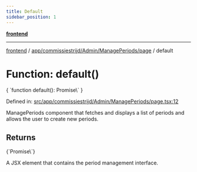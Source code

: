 ```yaml
---
title: Default
sidebar_position: 1
---
```



[**frontend**](../../../../../..)

***

[frontend](../../../../../..) / [app/commissiestrijd/Admin/ManagePeriods/page](..) / default

# Function: default()

<CodeBlock language="ts">
{ `function default(): Promise\<Element\>` }
</CodeBlock>

Defined in: [src/app/commissiestrijd/Admin/ManagePeriods/page.tsx:12](https://github.com/svsticky/CommitteeClash/blob/42e3ab31b18c9cdd65955be0ecd3ca0a2cb493b5/frontend/src/app/commissiestrijd/Admin/ManagePeriods/page.tsx#L12)

ManagePeriods component that fetches and displays a list of periods
and allows the user to create new periods.

## Returns
<CodeBlock language="ts">
{`Promise\<Element\>`}
</CodeBlock>

A JSX element that contains the period management interface.
